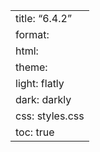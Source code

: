 ---
title: "6.4.2"
format:
    html:
        theme:
            light: flatly
            dark: darkly
        css: styles.css
        toc: true
---